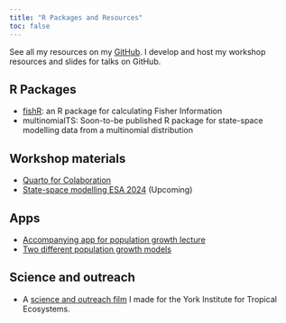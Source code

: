 ```yaml
---
title: "R Packages and Resources"
toc: false
---
```


See all my resources on my [GitHub](https://github.com/QuinnAsena). I develop and host my workshop resources and slides for talks on GitHub.

## R Packages

- [fishR](https://github.com/UoA-eResearch/fisheR): an R package for calculating Fisher Information
- multinomialTS: Soon-to-be published R package for state-space modelling data from a multinomial distribution

## Workshop materials

- [Quarto for Colaboration](https://github.com/QuinnAsena/resbaz2022)
- [State-space modelling ESA 2024](https://quinnasena.github.io/state-space-workhop-ESA/state-space-walkthrough.html) (Upcoming)

## Apps

- [Accompanying app for population growth lecture](https://quinnasena.shinyapps.io/growth_app/)
- [Two different population growth models](https://quinnasena.shinyapps.io/r_logistic/)

## Science and outreach

- A [science and outreach film](https://www.youtube.com/watch?v=Htp0hVD-WYM) I made for the York Institute for Tropical Ecosystems.

